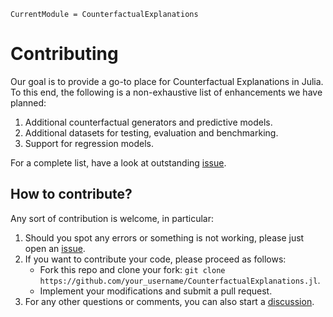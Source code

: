 ```@meta
CurrentModule = CounterfactualExplanations 
```

# Contributing

Our goal is to provide a go-to place for Counterfactual Explanations in Julia. To this end, the following is a non-exhaustive list of enhancements we have planned:

1. Additional counterfactual generators and predictive models.
2. Additional datasets for testing, evaluation and benchmarking.
3. Support for regression models.

For a complete list, have a look at outstanding [issue](https://github.com/juliatrustworthyai/CounterfactualExplanations.jl/issues).

## How to contribute?

Any sort of contribution is welcome, in particular:

1. Should you spot any errors or something is not working, please just open an [issue](https://github.com/juliatrustworthyai/CounterfactualExplanations.jl/issues).
2. If you want to contribute your code, please proceed as follows:
   - Fork this repo and clone your fork: `git clone https://github.com/your_username/CounterfactualExplanations.jl`.
   - Implement your modifications and submit a pull request.
3. For any other questions or comments, you can also start a [discussion](https://github.com/juliatrustworthyai/CounterfactualExplanations.jl/discussions).